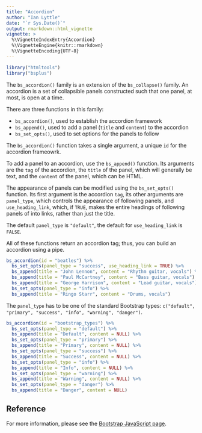 ```yaml
---
title: "Accordion"
author: "Ian Lyttle"
date: "`r Sys.Date()`"
output: rmarkdown::html_vignette
vignette: >
  %\VignetteIndexEntry{Accordion}
  %\VignetteEngine{knitr::rmarkdown}
  %\VignetteEncoding{UTF-8}
---
```


```r
library("htmltools")
library("bsplus")
```

The `bs_accordion()` family is an extension of the `bs_collapse()` family. An accordion is a set of collapsible panels constructed such that one panel, at most, is open at a time.

There are three functions in this family:

- `bs_accordion()`, used to establish the accordion framework
- `bs_append()`, used to add a panel (`title` and `content`) to the accordion
- `bs_set_opts()`, used to set options for the panels to follow

The `bs_accordion()` function takes a single argument, a unique `id` for the accordion frameowrk.

To add a panel to an accordion, use the `bs_append()` function. Its arguments are the `tag` of the accordion, the `title` of the panel, which will generally be text, and the `content` of the panel, which can be HTML.

The appearance of panels can be modified using the `bs_set_opts()` function. Its first argument is the accordion `tag`, its other arguments are `panel_type`, which controls the appearance of following panels, and `use_heading_link`, which, if `TRUE`, makes the entire headings of following panels of into links, rather than just the title. 

The default `panel_type` is `"default"`, the default for `use_heading_link` is `FALSE`.

All of these functions return an accordion tag; thus, you can build an accordion using a pipe.

```r
bs_accordion(id = "beatles") %>%
  bs_set_opts(panel_type = "success", use_heading_link = TRUE) %>%
  bs_append(title = "John Lennon", content = "Rhythm guitar, vocals") %>%
  bs_append(title = "Paul McCartney", content = "Bass guitar, vocals") %>%
  bs_append(title = "George Harrison", content = "Lead guitar, vocals") %>%
  bs_set_opts(panel_type = "info") %>%
  bs_append(title = "Ringo Starr", content = "Drums, vocals") 
```

The `panel_type` has to be one of the standard Bootstrap types: `c("default", "primary", "success", "info", "warning", "danger")`.

```r
bs_accordion(id = "bootstrap_types") %>%
  bs_set_opts(panel_type = "default") %>%
  bs_append(title = "Default", content = NULL) %>%
  bs_set_opts(panel_type = "primary") %>%
  bs_append(title = "Primary", content = NULL) %>%
  bs_set_opts(panel_type = "success") %>%
  bs_append(title = "Success", content = NULL) %>%
  bs_set_opts(panel_type = "info") %>%
  bs_append(title = "Info", content = NULL) %>%
  bs_set_opts(panel_type = "warning") %>%
  bs_append(title = "Warning", content = NULL) %>%
  bs_set_opts(panel_type = "danger") %>%
  bs_append(title = "Danger", content = NULL)
```

## Reference

For more information, please see the [Bootstrap JavaScript page](http://getbootstrap.com/javascript/#collapse-example-accordion).

